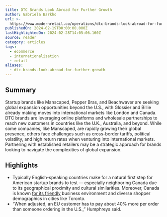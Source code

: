 ```yaml
---
title: DTC Brands Look Abroad for Further Growth
author: Gabriela Barkho
url: >-
  https://www.modernretail.co/operations/dtc-brands-look-abroad-for-further-growth/?utm_source=ecommerceweekly&utm_campaign=mrdis&utm_medium=email
publishedOn: 2024-02-19T00:00:00.000Z
lastHighlightedOn: 2024-02-28T14:05:06.160Z
source: reader
category: articles
tags:
  - ecommerce
  - internationalization
  - retail
aliases:
  - dtc-brands-look-abroad-for-further-growth
---
```

## Summary

Startup brands like Manscaped, Pepper Bras, and Beachwaver are seeking global expansion opportunities beyond the U.S., with Glossier and Billie already making moves into international markets like London and Canada. DTC brands are leveraging online platforms and wholesale partnerships to reach new customers in countries like the U.K., Australia, and beyond. While some companies, like Manscaped, are rapidly growing their global presence, others face challenges such as cross-border tariffs, political volatility, and high return rates when venturing into international markets. Partnering with established retailers may be a strategic approach for brands looking to navigate the complexities of global expansion.

## Highlights
- Typically English-speaking countries make for a natural first step for American startup brands to test — especially neighboring Canada due to its geographical proximity and cultural similarities. Moreover, Canada is known [for its friendly](https://digiday.com/marketing/planning-international-expansion-dtc-brands-use-canada-testing-ground/) business environment and diverse shopper demographics in cities like Toronto.
- “When adjusted, an EU customer has to pay about 40% more per order than someone ordering in the U.S.,” Humphreys said.
